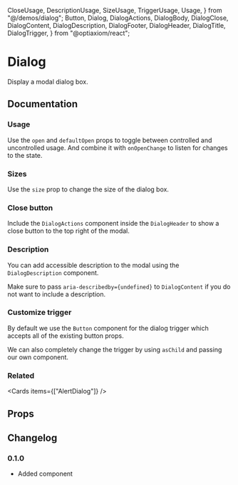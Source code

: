   CloseUsage,
  DescriptionUsage,
  SizeUsage,
  TriggerUsage,
  Usage,
} from "@/demos/dialog";
  Button,
  Dialog,
  DialogActions,
  DialogBody,
  DialogClose,
  DialogContent,
  DialogDescription,
  DialogFooter,
  DialogHeader,
  DialogTitle,
  DialogTrigger,
} from "@optiaxiom/react";

# Dialog

Display a modal dialog box.

## Documentation

### Usage

Use the `open` and `defaultOpen` props to toggle between controlled and uncontrolled usage. And combine it with `onOpenChange` to listen for changes to the state.

<Demo component={Usage} />

### Sizes

Use the `size` prop to change the size of the dialog box.

<Demo meta="/size={size}/" component={SizeUsage} />

### Close button

Include the `DialogActions` component inside the `DialogHeader` to show a close button to the top right of the modal.

<Demo meta="/DialogActions/" component={CloseUsage} />

### Description

You can add accessible description to the modal using the `DialogDescription` component.

Make sure to pass `aria-describedby={undefined}` to `DialogContent` if you do not want to include a description.

<Demo meta="/DialogDescription/" component={DescriptionUsage} />

### Customize trigger

By default we use the `Button` component for the dialog trigger which accepts all of the existing button props.

We can also completely change the trigger by using `asChild` and passing our own component.

<Demo component={TriggerUsage} />

### Related

<Cards items={["AlertDialog"]} />

## Props

<PropsTable component={Dialog} base={false} />

<PropsTable component={DialogTrigger} base={Button} />

<PropsTable component={DialogContent} />

<PropsTable component={DialogHeader} />

<PropsTable component={DialogTitle} />

<PropsTable component={DialogActions} />

<PropsTable component={DialogDescription} />

<PropsTable component={DialogBody} />

<PropsTable component={DialogFooter} />

<PropsTable component={DialogClose} base={Button} />

## Changelog

### 0.1.0

- Added component
